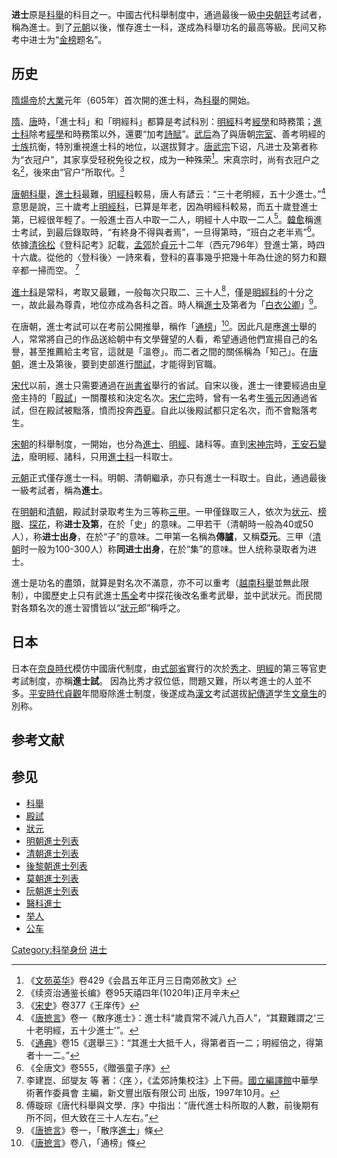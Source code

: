 {{for|日本進士|進士 (日本)}}
{{Infobox Chinese
|pic= 王瓊事蹟圖.jpg
|piccap= 明代[[王瓊_(成化進士)|王瓊]]進士服 
|t=進士
|s=进士
|bpmf=ㄐㄧㄣˋ ㄕˋ
|p=jìnshì
|hangul=진사 
|hanja=進士
|rr=jinsa
|mr=jinsa
|kanji=進士
|kana=しんし
|romaji=shinshi
|qn=tiến sĩ
|chuhan=進士
|qn2=hoàng giáp
|chuhan2=黃甲
|mnc= ᡩᠣᠰᡳᡴᠠᠰᡳ
|mnc_v= dosikasi
}}

'''进士'''原是[[科舉|科舉]]的科目之一。中國古代科舉制度中，通過最後一級[[中央|中央]][[朝廷|朝廷]]考試者，稱為進士。到了[[元朝|元朝]]以後，惟存進士一科，遂成為科舉功名的最高等級。民间又称考中进士为“[[金榜|金榜]]题名”。

==历史==
[[隋煬帝|隋煬帝]]於[[大业_(年号)|大業]]元年（605年）首次開的進士科，為[[科舉|科舉]]的開始。

[[隋朝|隋]]、[[唐朝|唐]]時，「進士科」和「明經科」都算是考試科別：[[明經|明經]]科考[[經學|經學]]和時務策；[[進士科|進士科]]除考[[經學|經學]]和時務策以外，還要“加考[[詩|詩]][[賦|賦]]”。[[武后|武后]]為了與唐朝[[宗室|宗室]]、善考明經的[[士族_(中国)|士族]]抗衡，特別重視進士科的地位，以選拔賢才。[[唐武宗|唐武宗]]下诏，凡进士及第者称为“衣冠户”，其家享受轻税免役之权，成为一种殊荣<ref>《[[文苑英华|文苑英华]]》卷429《会昌五年正月三日南郊赦文》</ref>。宋真宗时，尚有衣冠户之名<ref>《续资治通鉴长编》卷95天禧四年(1020年)正月辛未</ref>，後來由“官户”所取代。<ref>《[[宋史|宋史]]》卷377《王庠传》</ref>

[[唐朝|唐朝]][[科舉|科舉]]，[[進士科|進士科]]最難，[[明經科|明經科]]較易，唐人有諺云：“三十老明經，五十少進士。”<ref>《[[唐摭言|唐摭言]]》卷一《散序進士》：進士科“歲貢常不減八九百人”，“其艱難謂之‘三十老明經，五十少進士’”。</ref>意思是說，三十歲考上[[明經科|明經科]]，已算是年老，因為明經科較易，而五十歲登進士第，已經很年輕了。一般進士百人中取一二人，明經十人中取一二人<ref>《[[通典|通典]]》卷15《選舉三》：“其進士大抵千人，得第者百一二；明經倍之，得第者十一二。”</ref>。[[韓愈|韓愈]]稱進士考試，到最后錄取時，“有終身不得與者焉”，一旦得第時，“班白之老半焉”<ref>《全唐文》卷555，《贈張童子序》</ref>。依據[[清朝|清]][[徐松|徐松]]《登科記考》記載，[[孟郊|孟郊]]於[[贞元_(唐朝)|貞元]]十二年（西元796年）登進士第，時四十六歲。從他的〈登科後〉一詩來看，登科的喜事幾乎把幾十年為仕途的努力和艱辛都一掃而空。 <ref>李建崑、邱燮友 等 著：〈[http://cls.hs.yzu.edu.tw/MPOEM/front1.htm 序] {{Wayback|url=http://cls.hs.yzu.edu.tw/MPOEM/front1.htm |date=20081001095921 }}〉，《孟郊詩集校注》上下冊。[[國立編譯館|國立編譯館]]中華學術著作委員會 主編，新文豐出版有限公司 出版，1997年10月。</ref>

[[進士科|進士科]]是常科，考取又最難，一般每次只取二、三十人<ref>傅璇琮《唐代科舉與文學．序》中指出：“唐代進士科所取的人數，前後期有所不同，但大致在三十人左右。”</ref>，僅是[[明經|明經科]]的十分之一，故此最為尊貴，地位亦成為各科之首。時人稱[[進士|進士]]及第者为「[[白衣公卿|白衣公卿]]」<ref>《[[唐摭言|唐摭言]]》卷一，「散序[[進士|進士]]」條</ref>。

在唐朝，進士考試可以在考前公開推舉，稱作「[[通榜|通榜]]」<ref>《[[唐摭言|唐摭言]]》卷八，「通榜」條</ref>。因此凡是應[[進士|進士]]舉的人，常常將自己的作品送給朝中有文學聲望的人看，希望通過他們宣揚自己的名譽，甚至推薦給主考官，這就是「溫卷」。而二者之間的關係稱為「知己」。在[[唐朝|唐朝]]，進士及第後，要到吏部進行[[關試|關試]]，才能得到官職。

[[宋代|宋代]]以前，進士只需要通過在[[尚書省|尚書省]]舉行的省試。自宋以後，進士一律要經過由[[皇帝|皇帝]]主持的「[[殿試|殿試]]」一關覆核和決定名次。[[宋仁宗|宋仁宗]]時，曾有一名考生[[張元_(西夏)|張元]]因通過省試，但在殿試被黜落，憤而投奔[[西夏|西夏]]。自此以後殿試都只定名次，而不會黜落考生。

[[宋朝|宋朝]]的科舉制度，一開始，也分為[[進士|進士]]、[[明經|明經]]、諸科等。直到[[宋神宗|宋神宗]]時，[[王安石變法|王安石變法]]，廢明經、諸科，只用[[進士科|進士科]]一科取士。

[[元朝|元朝]]正式僅存進士一科。明朝、清朝繼承，亦只有進士一科取士。自此，通過最後一級考試者，稱為'''進士'''。

在[[明朝|明朝]]和[[清朝|清朝]]，殿試封录取考生为三等称[[三甲|三甲]]。一甲僅錄取三人，依次为[[状元|状元]]、[[榜眼|榜眼]]、[[探花|探花]]，称'''进士及第'''，在於「史」的意味。二甲若干（清朝時一般為40或50人），称'''进士出身'''，在於“子”的意味。二甲第一名稱為'''傳臚'''，又稱'''亞元'''。三甲（[[清朝|清朝]]时一般为100-300人）称'''同进士出身'''，在於“集”的意味。世人统称录取者为进士。

進士是功名的盡頭，就算是對名次不滿意，亦不可以重考（[[越南科舉|越南科舉]]並無此限制），中國歷史上只有武進士[[馬全|馬全]]考中探花後改名重考武舉，並中武狀元。而民間對各類名次的進士習慣皆以“[[狀元|狀元]]郎”稱呼之。

==日本==
{{Main|進士 (日本)}}

日本在[[奈良時代|奈良時代]]模仿中國唐代制度，由[[式部省|式部省]]實行的次於[[秀才_(日本)|秀才]]、[[明經|明經]]的第三等官吏考試制度，亦稱'''進士試'''。
因為比秀才叙位低，問題又難，所以考進士的人並不多。[[平安時代|平安時代]][[貞觀_(日本)|貞觀]]年間廢除進士制度，後遂成為[[漢文|漢文]]考試選拔[[紀傳道|紀傳道]]学生[[文章生|文章生]]的別称。

== 参考文献 ==
{{Reflist}}

== 参见 ==
{{div col|cols=2}}
* [[科舉|科舉]]
* [[殿試|殿試]]
* [[狀元|狀元]]
* [[明朝進士列表|明朝進士列表]]
* [[清朝進士列表|清朝進士列表]]
* [[後黎朝進士列表|後黎朝進士列表]]
* [[莫朝進士列表|莫朝進士列表]]
* [[阮朝進士列表|阮朝進士列表]]
* [[醫科進士|醫科進士]]
* [[举人|举人]]
* [[公車_(漢朝)|公车]]
{{div col end}}

[[Category:科举身份|Category:科举身份]]
[[Category:进士|]]